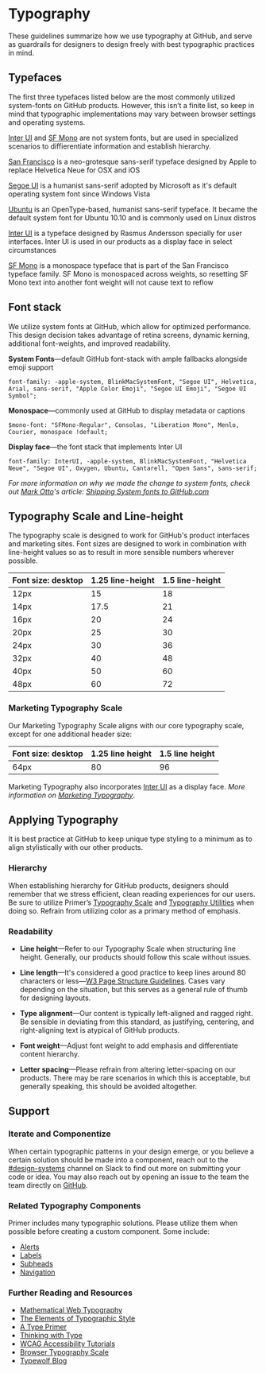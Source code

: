 
# Typography

These guidelines summarize how we use typography at GitHub, and serve as guardrails for designers to design freely with best typographic practices in mind.

<!-- {:toc} -->

## Typefaces

The first three typefaces listed below are the most commonly utilized system-fonts on GitHub products. However, this isn’t a finite list, so keep in mind that typographic implementations may vary between browser settings and operating systems.

[Inter UI](https://rsms.me/inter/) and [SF Mono](https://developer.apple.com/fonts/) are not system fonts, but are used in specialized scenarios to diffierentiate information and establish hierarchy.

<Box maxWidth={256}>
  <SF />
</Box>

[San Francisco](https://developer.apple.com/fonts/) is a neo-grotesque sans-serif typeface designed by Apple to replace Helvetica Neue for OSX and iOS

<Box maxWidth={207}>
  <Segoe />
</Box>

[Segoe UI](https://developer.microsoft.com/en-us/fabric#/resources) is a humanist sans-serif adopted by Microsoft as it's default operating system font since Windows Vista

<Box maxWidth={180}>
  <Ubuntu />
</Box>

[Ubuntu](https://design.ubuntu.com/font/) is an OpenType-based, humanist sans-serif typeface. It became the default system font for Ubuntu 10.10 and is commonly used on Linux distros

<Box maxWidth={202}>
  <InterUI />
</Box>

[Inter UI](https://rsms.me/inter/) is a typeface designed by Rasmus Andersson specially for user interfaces. Inter UI is used in our products as a display face in select circumstances

<Box maxWidth={240}>
  <SFMono />
</Box>

[SF Mono](https://developer.apple.com/fonts/) is a monospace typeface that is part of the San Francisco typeface family. SF Mono is monospaced across weights, so resetting SF Mono text into another font weight will not cause text to reflow

## Font stack

We utilize system fonts at GitHub, which allow for optimized performance. This design decision takes advantage of retina screens, dynamic kerning, additional font-weights, and improved readability.

**System Fonts**—default GitHub font-stack with ample fallbacks alongside emoji support

```
font-family: -apple-system, BlinkMacSystemFont, "Segoe UI", Helvetica, Arial, sans-serif, "Apple Color Emoji", "Segoe UI Emoji", "Segoe UI Symbol";
```

**Monospace**—commonly used at GitHub to display metadata or captions

```
$mono-font: "SFMono-Regular", Consolas, "Liberation Mono", Menlo, Courier, monospace !default;
```

**Display face**—the font stack that implements Inter UI

```
font-family: InterUI, -apple-system, BlinkMacSystemFont, "Helvetica Neue", "Segoe UI", Oxygen, Ubuntu, Cantarell, "Open Sans", sans-serif;
```

_For more information on why we made the change to system fonts, check out [Mark Otto](http://markdotto.com/)'s article: [Shipping System fonts to GitHub.com](http://markdotto.com/2018/02/07/github-system-fonts/)_

## Typography Scale and Line-height

The typography scale is designed to work for GitHub's product interfaces and marketing sites. Font sizes are designed to work in combination with line-height values so as to result in more sensible numbers wherever possible.

| Font size: desktop | 1.25 line-height | 1.5 line-height |
| ------------------ | ---------------- | --------------- |
| 12px               | 15               | 18              |
| 14px               | 17.5             | 21              |
| 16px               | 20               | 24              |
| 20px               | 25               | 30              |
| 24px               | 30               | 36              |
| 32px               | 40               | 48              |
| 40px               | 50               | 60              |
| 48px               | 60               | 72              |

### Marketing Typography Scale

Our Marketing Typography Scale aligns with our core typography scale, except for one additional header size:

| Font size: desktop | 1.25 line height | 1.5 line height |
| ------------------ | ---------------- | --------------- |
| 64px               | 80               | 96              |

Marketing Typography also incorporates [Inter UI](https://rsms.me/inter/) as a display face.
_More information on [Marketing Typography](https://styleguide.github.com/primer/utilities/marketing-type/)_.

## Applying Typography

It is best practice at GitHub to keep unique type styling to a minimum as to align stylistically with our other products.

### Hierarchy

When establishing hierarchy for GitHub products, designers should remember that we stress efficient, clean reading experiences for our users. Be sure to utilize Primer’s [Typography Scale](https://styleguide.github.com/primer/utilities/typography/) and [Typography Utilities](https://styleguide.github.com/primer/utilities/typography/) when doing so. Refrain from utilizing color as a primary method of emphasis.

### Readability

- **Line height**—Refer to our Typography Scale when structuring line height. Generally, our products should follow this scale without issues.

- **Line length**—It's considered a good practice to keep lines around 80 characters or less—[W3 Page Structure Guidelines](https://www.w3.org/WAI/tutorials/page-structure/styling/). Cases vary depending on the situation, but this serves as a general rule of thumb for designing layouts.

- **Type alignment**—Our content is typically left-aligned and ragged right. Be sensible in deviating from this standard, as justifying, centering, and right-aligning text is atypical of GitHub products.

- **Font weight**—Adjust font weight to add emphasis and differentiate content hierarchy.

- **Letter spacing**—Please refrain from altering letter-spacing on our products. There may be rare scenarios in which this is acceptable, but generally speaking, this should be avoided altogether.

## Support

### Iterate and Componentize

When certain typographic patterns in your design emerge, or you believe a certain solution should be made into a component, reach out to the [#design-systems](https://github.slack.com/messages/C0ZCGGGJ2) channel on Slack to find out more on submitting your code or idea. You may also reach out by opening an issue to the team the team directly on [GitHub](https://github.com/primer/primer).

### Related Typography Components

Primer includes many typographic solutions. Please utilize them when possible before creating a custom component. Some include:

- [Alerts](https://styleguide.github.com/primer/components/alerts/)
- [Labels](https://styleguide.github.com/primer/components/labels/)
- [Subheads](https://styleguide.github.com/primer/components/subhead/)
- [Navigation](https://styleguide.github.com/primer/components/navigation/)

### Further Reading and Resources

- [Mathematical Web Typography](http://jxnblk.com/writing/posts/mathematical-web-typography/)
- [The Elements of Typographic Style](https://www.amazon.com/Elements-Typographic-Style-Robert-Bringhurst/dp/0881791326)
- [A Type Primer](https://www.amazon.com/Type-Primer-2nd-John-Kane-ebook/dp/B006Y1X55G)
- [Thinking with Type](http://thinkingwithtype.com/)
- [WCAG Accessibility Tutorials](https://www.w3.org/WAI/tutorials/page-structure/)
- [Browser Typography Scale](http://type-scale.com/)
- [Typewolf Blog](https://www.typewolf.com)

<!-- **etc.** -->

